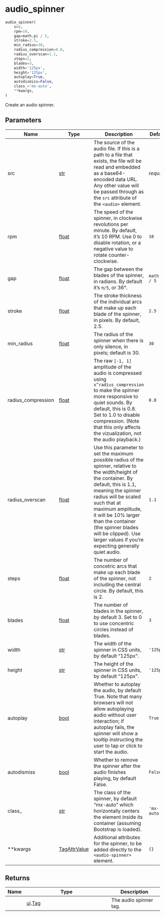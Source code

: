 # audio_spinner { #shinymedia.audio_spinner }

```python
audio_spinner(
    src,
    rpm=10,
    gap=math.pi / 5,
    stroke=2.5,
    min_radius=30,
    radius_compression=0.8,
    radius_overscan=1.1,
    steps=2,
    blades=3,
    width='125px',
    height='125px',
    autoplay=True,
    autodismiss=False,
    class_='mx-auto',
    **kwargs,
)
```

Create an audio spinner.

## Parameters {.doc-section .doc-section-parameters}

| Name               | Type                                     | Description                                                                                                                                                                                                                                                                                                                                                         | Default       |
|--------------------|------------------------------------------|---------------------------------------------------------------------------------------------------------------------------------------------------------------------------------------------------------------------------------------------------------------------------------------------------------------------------------------------------------------------|---------------|
| src                | [str](`str`)                             | The source of the audio file. If this is a path to a file that exists, the file will be read and embedded as a base64-encoded data URL. Any other value will be passed through as the `src` attribute of the `<audio>` element.                                                                                                                                     | _required_    |
| rpm                | [float](`float`)                         | The speed of the spinner, in clockwise revolutions per minute. By default, it's 10 RPM. Use 0 to disable rotation, or a negative value to rotate counter-clockwise.                                                                                                                                                                                                 | `10`          |
| gap                | [float](`float`)                         | The gap between the blades of the spinner, in radians. By default it's `π/5`, or 36°.                                                                                                                                                                                                                                                                               | `math.pi / 5` |
| stroke             | [float](`float`)                         | The stroke thickness of the individual arcs that make up each blade of the spinner, in pixels. By default, 2.5.                                                                                                                                                                                                                                                     | `2.5`         |
| min_radius         | [float](`float`)                         | The radius of the spinner when there is only silence, in pixels; default is 30.                                                                                                                                                                                                                                                                                     | `30`          |
| radius_compression | [float](`float`)                         | The raw `[-1, 1]` amplitude of the audio is compressed using `x^radius_compression` to make the spinner more responsive to quiet sounds. By default, this is 0.8. Set to 1.0 to disable compression. (Note that this only affects the vizualization, not the audio playback.)                                                                                       | `0.8`         |
| radius_overscan    | [float](`float`)                         | Use this parameter to set the maximum possible radius of the spinner, relative to the width/height of the container. By default, this is 1.1, meaning the spinner radius will be scaled such that at maximum amplitude, it will be 10% larger than the container (the spinner blades will be clipped). Use larger values if you're expecting generally quiet audio. | `1.1`         |
| steps              | [float](`float`)                         | The number of concetric arcs that make up each blade of the spinner, not including the central circle. By default, this is 2.                                                                                                                                                                                                                                       | `2`           |
| blades             | [float](`float`)                         | The number of blades in the spinner, by default 3. Set to 0 to use concentric circles instead of blades.                                                                                                                                                                                                                                                            | `3`           |
| width              | [str](`str`)                             | The width of the spinner in CSS units, by default "125px".                                                                                                                                                                                                                                                                                                          | `'125px'`     |
| height             | [str](`str`)                             | The height of the spinner in CSS units, by default "125px".                                                                                                                                                                                                                                                                                                         | `'125px'`     |
| autoplay           | [bool](`bool`)                           | Whether to autoplay the audio, by default True. Note that many browsers will not allow autoplaying audio without user interaction; if autoplay fails, the spinner will show a tooltip instructing the user to tap or click to start the audio.                                                                                                                      | `True`        |
| autodismiss        | [bool](`bool`)                           | Whether to remove the spinner after the audio finishes playing, by default False.                                                                                                                                                                                                                                                                                   | `False`       |
| class_             | [str](`str`)                             | The class of the spinner, by default "mx-auto" which horizontally centers the element inside its container (assuming Bootstrap is loaded).                                                                                                                                                                                                                          | `'mx-auto'`   |
| **kwargs           | [TagAttrValue](`htmltools.TagAttrValue`) | Additional attributes for the spinner, to be added directly to the `<audio-spinner>` element.                                                                                                                                                                                                                                                                       | `{}`          |

## Returns {.doc-section .doc-section-returns}

| Name   | Type                                   | Description            |
|--------|----------------------------------------|------------------------|
|        | [ui](`shiny.ui`).[Tag](`shiny.ui.Tag`) | The audio spinner tag. |